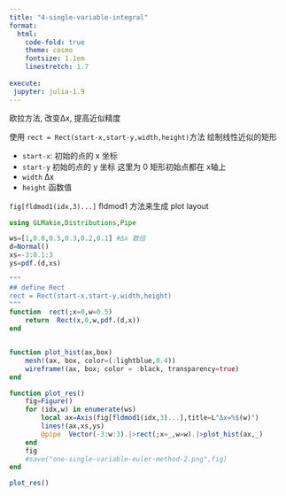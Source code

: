 ```yaml
---
title: "4-single-variable-integral"
format:
  html: 
    code-fold: true
    theme: cosmo
    fontsize: 1.1em
    linestretch: 1.7
    
execute: 
 jupyter: julia-1.9
---
```


:::{.callout-note title="一元函数积分示意"}
   欧拉方法, 改变Δx, 提高近似精度

   使用 `rect = Rect(start-x,start-y,width,height)`方法
   绘制线性近似的矩形
   
   - `start-x`:  初始的点的 x 坐标
   - `start-y`   初始的点的 y 坐标  这里为 0 矩形初始点都在 x轴上
   - `width`     Δx
   - `height`    函数值

   `fig[fldmod1(idx,3)...]` fldmod1 方法来生成 plot layout

:::

```julia
using GLMakie,Distributions,Pipe

ws=[1,0.8,0.5,0.3,0.2,0.1] #Δx 数组
d=Normal()
xs=-3:0.1:3 
ys=pdf.(d,xs)

"""
## define Rect
rect = Rect(start-x,start-y,width,height)
"""
function  rect(;x=0,w=0.5)
    return  Rect(x,0,w,pdf.(d,x))
end


function plot_hist(ax,box)
    mesh!(ax, box, color=(:lightblue,0.4))
    wireframe!(ax, box; color = :black, transparency=true)
end

function plot_res()
    fig=Figure()
    for (idx,w) in enumerate(ws)
        local ax=Axis(fig[fldmod1(idx,3)...],title=L"Δx=%$(w)")
        lines!(ax,xs,ys)
        @pipe  Vector(-3:w:3).|>rect(;x=_,w=w).|>plot_hist(ax,_)
    end
    fig
    #save("one-single-variable-euler-method-2.png",fig)
end

plot_res()
```